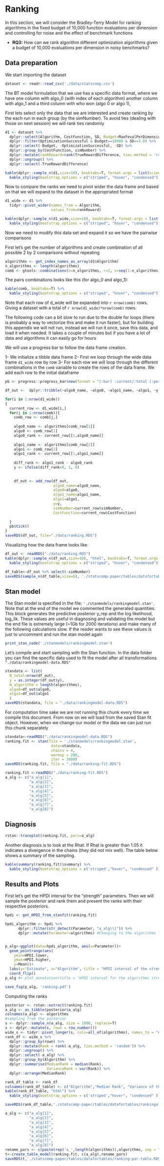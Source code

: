 # Ranking

In this section, we will consider the Bradley-Terry Model for ranking algorithms in the fixed budget of 10,000 function evaluations per dimension and controlling for noise and the effect of benchmark functions

* **RQ3:**  How can we rank algorithm different optimization algorithms given a budget of 10,000 evaluations per dimension in noisy benchmarks?


## Data preparation

We start importing the dataset

```r
dataset <- readr::read_csv('./data/statscomp.csv')
```

The BT model formulation that we use has a specific data format, where we have one column with algo_0 (with index of each algorithm) another column with algo_1 and a third column with who won (algo 0 or algo 1),

First lets select only the data that we are interested and create ranking by the each run in each group (by the simNumber).
To avoid ties (dealing with those on next session) we will rank ties randomly

```r
d1 <- dataset %>% 
  dplyr::select(Algorithm, CostFunction, SD, Budget=MaxFevalPerDimensions, simNumber, TrueRewardDifference, OptimizationSuccessful) %>% 
  dplyr::filter(OptimizationSuccessful & Budget==10000 & SD==3.0) %>% 
  dplyr::select(-Budget, -OptimizationSuccessful, -SD) %>% 
  dplyr::group_by(CostFunction, simNumber) %>% 
  dplyr::mutate(rankReward=rank(TrueRewardDifference, ties.method = 'random')) %>% 
  dplyr::ungroup() %>% 
  dplyr::select(-TrueRewardDifference)
```

```r
kable(dplyr::sample_n(d1,size=10), booktabs=T, format.args = list(scientific = FALSE), digits = 3) %>% 
  kable_styling(bootstrap_options = c("striped", "hover", "condensed"))
```

Now to compare the ranks we need to pivot wider the data frame and based on that we will expand to the dataset in the appropriated format

```r
d1_wide <- d1 %>% 
  tidyr::pivot_wider(names_from = Algorithm,
                     values_from=rankReward)
```

```r
kable(dplyr::sample_n(d1_wide,size=10), booktabs=T, format.args = list(scientific = FALSE), digits = 3) %>% 
  kable_styling(bootstrap_options = c("striped", "hover", "condensed"))
```

Now we need to modify this data set and expand it so we have the pairwise comparisons

First let's get the number of algorithms and create combination of all possible 2 by 2 comparisons without repeating

```r
algorithms <- get_index_names_as_array(d1$Algorithm)
n_algorithms <- length(algorithms)
comb <- gtools::combinations(n=n_algorithms, r=2, v=seq(1:n_algorithms), repeats.allowed = F)
```

The pairs combinations looks like this (for algo_0 and algo_1):

```r
kable(comb, booktabs=T) %>% 
  kable_styling(bootstrap_options = c("striped", "hover", "condensed"))
```
Note that each row of d_wide will be expanded into `r nrow(comb)` rows. Giving a dataset with a total of `r nrow(d1_wide)*nrow(comb)` rows.

The following code can a bit slow to run due to the double for loops (there is probably a way to vectorize this and make it run faster), but for building this appendix we will not run, instead we will run it once, save this data, and load it when needed. It takes a couple of minutes but if you have a lot of data and algorithms it can easily go for hours

We will use a progress bar to follow the data frame creation.

1- We initialize a tibble data frame
2- First we loop through the wide data frame `d1_wide` row by row
3- For each row we will loop through the different combinations in the `comb` variable to create the rows of the data frame. We add each row to the initial dataframe
```r
pb <- progress::progress_bar$new(format = "[:bar] :current/:total (:percent)", total = nrow(d1_wide))

df_out <-  dplyr::tribble(~algo0_name, ~algo0, ~algo1_name, ~algo1, ~y, ~simNumber, ~CostFunction)

for(i in 1:nrow(d1_wide))
{
  current_row <- d1_wide[i,]
  for(j in 1:nrow(comb)){
    comb_row <- comb[j,]
    
    algo0_name <- algorithms[comb_row[1]]
    algo0 <- comb_row[1]
    algo0_rank <- current_row[[1,algo0_name]]
    
    algo1_name <- algorithms[comb_row[2]]
    algo1 <- comb_row[2]
    algo1_rank <- current_row[[1,algo1_name]]
    
    diff_rank <- algo1_rank - algo0_rank
    y <- ifelse(diff_rank<0, 1, 0) 
    
    
    df_out <- add_row(df_out,
                      algo0_name=algo0_name,
                      algo0=algo0,
                      algo1_name=algo1_name,
                      algo1=algo1,
                      y=y,
                      simNumber=current_row$simNumber,
                      CostFunction=current_row$CostFunction)
    
  }
  pb$tick()
}
saveRDS(df_out, file="./data/ranking.RDS")
```

Visualizing how the data frame looks like
```r
df_out <- readRDS("./data/ranking.RDS")
kable(dplyr::sample_n(df_out,size=10), "html", booktabs=T, format.args = list(scientific = FALSE), digits = 3) %>% 
  kable_styling(bootstrap_options = c("striped", "hover", "condensed"))
```

```r
df_table<-df_out %>% select(-simNumber)
saveRDS(sample_n(df_table,size=6), './statscomp-paper/tables/datafortables/rankingtmodeldata.RDS')
```



## Stan model

The Stan model is specified in the file: `'./stanmodels/rankingmodel.stan'`. Note that at the end of the model we commented the generated quantities. This block generates the predictive posterior y_rep and the log likelihood, log_lik. These values are useful in diagnosing and validating the model but the end file is extremely large (~1Gb for 2000 iterations) and make many of the following calculations slow. If the reader wants to see these values is just to uncomment and run the stan model again

```r
print_stan_code('./stanmodels/rankingmodel.stan')
```

Let's compile and start sampling with the Stan function. In the data folder you can find the specific data used to fit the model after all transformations `"./data/rankingmodel-data.RDS"`

```r
standata <- list(
  N_total=nrow(df_out),
  y = as.integer(df_out$y),
  N_algorithm = length(algorithms),
  algo0=df_out$algo0,
  algo1=df_out$algo1
  )
saveRDS(standata, file = "./data/rankingmodel-data.RDS")
```

For computation time sake we are not running this chunk every time we compile this document. From now on we will load from the saved Stan fit object. However, when we change our model or the data we can just run this chunk separately

```r
standata<-readRDS("./data/rankingmodel-data.RDS")
ranking.fit <- stan(file = './stanmodels/rankingmodel.stan',
                     data=standata,
                     chains = 4,
                     warmup = 200,
                     iter = 3000)
saveRDS(ranking.fit, file = "./data/ranking-fit.RDS")
```

```r
ranking.fit <-readRDS("./data/ranking-fit.RDS")
a_alg <- c("a_alg[1]",
           "a_alg[2]",
           "a_alg[3]",
           "a_alg[4]",
           "a_alg[5]",
           "a_alg[6]",
           "a_alg[7]",
           "a_alg[8]")
```

## Diagnosis

```r
rstan::traceplot(ranking.fit, pars=a_alg)
```

Another diagnosis is to look at the Rhat. If Rhat is greater than 1.05 it indicates a divergence in the chains (they did not mix well). The table below shows a summary of the sampling.
```r

kable(summary(ranking.fit)$summary) %>% 
  kable_styling(bootstrap_options = c('striped',"hover", "condensed" ))
```


## Results and Plots

First let's get the HPDI interval for the "strength" parameters. Then we will sample the posterior and rank them and present the ranks with their respective posteriors.

```r
hpdi <- get_HPDI_from_stanfit(ranking.fit)

hpdi_algorithm <- hpdi %>% 
      dplyr::filter(str_detect(Parameter, "a_alg\\[")) %>%
      dplyr::mutate(Parameter=algorithms) #Changing to the algorithms labels


p_alg<-ggplot(data=hpdi_algorithm, aes(x=Parameter))+
  geom_pointrange(aes(
    ymin=HPDI.lower, 
    ymax=HPDI.higher, 
    y=Mean))+
  labs(y="Estimate", x="Algorithm", title = "HPDI interval of the strength of the algorithms")+
  coord_flip()
p_alg #+ plot_annotation(title = 'HPDI interval for the algorithms strength')
```
```r
save_fig(p_alg, 'ranking.pdf')
```


Computing the ranks
```r
posterior <- rstan::extract(ranking.fit)
a_alg <- as_tibble(posterior$a_alg)
colnames(a_alg) <- algorithms
#sampling from the posterior
s <- dplyr::sample_n(a_alg, size = 1000, replace=T)
s <- dplyr::mutate(s, rown = row_number())
wide_s <- tidyr::pivot_longer(s, cols=all_of(algorithms), names_to = "Algorithm", values_to = "a_alg")
rank_df <- wide_s %>% 
  dplyr::group_by(rown) %>% 
  dplyr::mutate(Rank = rank(-a_alg, ties.method = 'random')) %>% 
  dplyr::ungroup() %>% 
  dplyr::select(-a_alg) %>% 
  dplyr::group_by(Algorithm) %>% 
  dplyr::summarise(MedianRank = median(Rank),
                   VarianceRank = var(Rank)) %>% 
  dplyr::arrange(MedianRank)
```

```r
rank_df_table <- rank_df
colnames(rank_df_table) <- c("Algorithm","Median Rank", "Variance of the Rank")
kable(rank_df_table, "html") %>% 
  kable_styling(bootstrap_options = c('striped',"hover", "condensed" ))
```

```r
saveRDS(rank_df_table,'./statscomp-paper/tables/datafortables/rankingalgorithmsresults.RDS')
```

```r
a_alg <- c("a_alg[1]",
           "a_alg[2]",
           "a_alg[3]",
           "a_alg[4]",
           "a_alg[5]",
           "a_alg[6]",
           "a_alg[7]",
           "a_alg[8]")
rename_pars <- c(paste(rep('a_',length(algorithms)),algorithms, sep = ""))
t<-create_table_model(ranking.fit, c(a_alg),rename_pars)
saveRDS(t,'./statscomp-paper/tables/datafortables/ranking-par-table.RDS')
```

